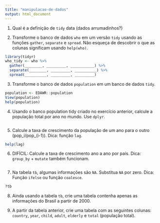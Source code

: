 ```yaml
---
title: "manipulacao-de-dados"
output: html_document
---
```


1) Qual é a definição de `tidy` data (dados arrumadinhos?)


2) Transforme o banco de dados `who` em um versão `tidy` usando
as funções `gather`, `separate` e `spread`. Não esqueça de descobrir
o que as colunas significam usando `help(who)`.

```r
library(tidyr)
who_tidy <- who %>%
  gather(________, _________, ___________) %>%
  separate(________, _________, __________) %>%
  spread(__________, _________, _________)
```

3) Transforme o banco de dados `population` em um banco de dados
`tidy`. 

```r
population <- EDAWR::population
View(population)
help(population)
```

4) Usando o banco population tidy criado no exercício anterior, calcule
a população total por ano no mundo. Use `dplyr`.

```r

```

5) Calcule a taxa de crescimento da população de um ano para o outro (pop_i/pop_(i-1)).
Dica: função `lag`.

```r
help(lag)
```

6) DIFÍCIL: Calcule a taxa de crescimento ano a ano por país. 
Dica: `group_by` + `mutate` também funcionam.

```r

```

7) Na tabela `tb`, algumas informações são `NA`. Substitua `NA` por zero.
Dica: Função `ifelse` ou função `coalesce`.

```r
?tb
```


8) Ainda usando a tabela `tb`, crie uma tabela contenha apenas as informações do Brasil a partir de 2000.


9) A partir da tabela anterior, crie uma tabela com as seguintes colunas:
`country`, `year`, `child`, `adult`, `elderly` e `total` (população total).